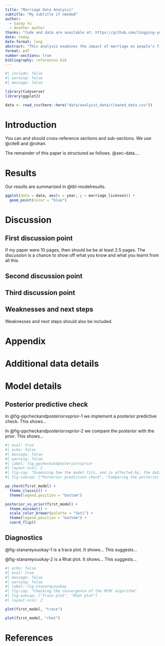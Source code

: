```yaml
---
title: "Marriage Data Analysis"
subtitle: "My subtitle if needed"
author: 
  - Sandy Yu
  - Another author
thanks: "Code and data are available at: https://github.com/Jingying-yu/marriage_data_analysis.git."
date: today
date-format: long
abstract: "This analysis examines the impact of marriage on people’s financial and social well-being, using data from Toronto. The study uses marriage records and demographic surveys from official Toronto sources to explore how marriage affects factors like income, employment, and divorce rates. The data is analyzed with a regression model to find patterns. The findings show that getting married often leads to higher income and better job stability for individuals. Additionally, marriages that happen later in life are less likely to end in divorce. These insights help highlight how marriage can play a role in improving financial stability and could be useful for family planning and public policies in Toronto."
format: pdf
number-sections: true
bibliography: references.bib
---
```


```r
#| include: false
#| warning: false
#| message: false

library(tidyverse)
library(ggplot2)

data <- read_csv(here::here("data/analysis_data/cleaned_data.csv"))

```


# Introduction

You can and should cross-reference sections and sub-sections. We use @citeR and @rohan.

The remainder of this paper is structured as follows. @sec-data....



# Results

Our results are summarized in @tbl-modelresults.

```r
ggplot(data = data, aes(x = year, y = marriage_licenses)) +
  geom_point(color = "blue")

```




# Discussion

## First discussion point {#sec-first-point}

If my paper were 10 pages, then should be be at least 2.5 pages. The discussion is a chance to show off what you know and what you learnt from all this. 

## Second discussion point

## Third discussion point

## Weaknesses and next steps

Weaknesses and next steps should also be included.

\newpage

\appendix

# Appendix {-}


# Additional data details

# Model details {#sec-model-details}

## Posterior predictive check

In @fig-ppcheckandposteriorvsprior-1 we implement a posterior predictive check. This shows...

In @fig-ppcheckandposteriorvsprior-2 we compare the posterior with the prior. This shows... 

```r
#| eval: true
#| echo: false
#| message: false
#| warning: false
#| label: fig-ppcheckandposteriorvsprior
#| layout-ncol: 2
#| fig-cap: "Examining how the model fits, and is affected by, the data"
#| fig-subcap: ["Posterior prediction check", "Comparing the posterior with the prior"]

pp_check(first_model) +
  theme_classic() +
  theme(legend.position = "bottom")

posterior_vs_prior(first_model) +
  theme_minimal() +
  scale_color_brewer(palette = "Set1") +
  theme(legend.position = "bottom") +
  coord_flip()
```

## Diagnostics

@fig-stanareyouokay-1 is a trace plot. It shows... This suggests...

@fig-stanareyouokay-2 is a Rhat plot. It shows... This suggests...

```r
#| echo: false
#| eval: true
#| message: false
#| warning: false
#| label: fig-stanareyouokay
#| fig-cap: "Checking the convergence of the MCMC algorithm"
#| fig-subcap: ["Trace plot", "Rhat plot"]
#| layout-ncol: 2

plot(first_model, "trace")

plot(first_model, "rhat")
```



\newpage


# References


